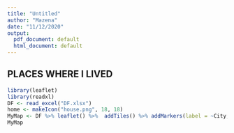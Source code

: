 ```yaml
---
title: "Untitled"
author: "Mazena"
date: "11/12/2020"
output:
  pdf_document: default
  html_document: default
---
```

## PLACES WHERE I LIVED
```r
library(leaflet)
library(readxl)
DF <- read_excel("DF.xlsx")
home <- makeIcon("house.png", 18, 18)
MyMap <- DF %>% leaflet() %>%  addTiles() %>% addMarkers(label = ~City, icon = home)
MyMap
````

